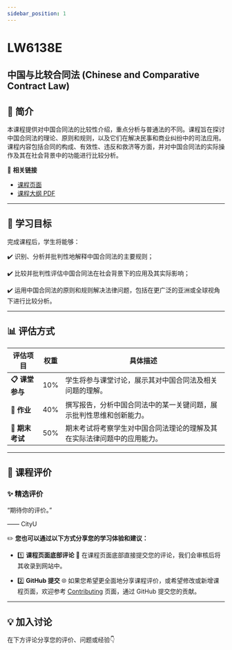 ```yaml
---
sidebar_position: 1
---
```


# LW6138E
## 中国与比较合同法 (Chinese and Comparative Contract Law)

## **📘 简介**
本课程提供对中国合同法的比较性介绍，重点分析与普通法的不同。课程旨在探讨中国合同法的理论、原则和规则，以及它们在解决民事和商业纠纷中的司法应用。课程内容包括合同的构成、有效性、违反和救济等方面，并对中国合同法的实际操作及其在社会背景中的功能进行比较分析。

🔗 **相关链接**
- [课程页面](https://www.cityu.edu.hk/catalogue/pg/202425/course/LW6138E.htm)
- [课程大纲 PDF](https://www.cityu.edu.hk/catalogue/pg/202425/course/LW6138E.pdf)

---

## **🎯 学习目标**

完成课程后，学生将能够：

✔️ 识别、分析并批判性地解释中国合同法的主要规则；

✔️ 比较并批判性评估中国合同法在社会背景下的应用及其实际影响；

✔️ 运用中国合同法的原则和规则解决法律问题，包括在更广泛的亚洲或全球视角下进行比较分析。

---

## **📊 评估方式**

| **评估项目**          | **权重** | **具体描述**                                                                                       |
|----------------------|---------|---------------------------------------------------------------------------------------------------|
| **📋 课堂参与**       | 10%     | 学生将参与课堂讨论，展示其对中国合同法及相关问题的理解。                                         |
| **📝 作业**           | 40%     | 撰写报告，分析中国合同法中的某一关键问题，展示批判性思维和创新能力。                             |
| **📂 期末考试**       | 50%     | 期末考试将考察学生对中国合同法理论的理解及其在实际法律问题中的应用能力。                         |

---

## **💬 课程评价**

### ✨ **精选评价**
<div className={commentStyles.commentBox}>
    <p className={commentStyles.commentText}>
        “期待你的评价。”
    </p>
    <p className={commentStyles.commentAuthor}>—— CityU</p>
</div>

✏️ **您也可以通过以下方式分享您的学习体验和建议：**

- 1️⃣ **课程页面底部评论**
💬 在课程页面底部直接提交您的评论，我们会审核后将其收录到网站中。

- 2️⃣ **GitHub 提交**
🌐 如果您希望更全面地分享课程评价，或希望修改或新增课程页面，欢迎参考 [Contributing](https://penjc.github.io/CityU/contributing) 页面，通过 GitHub 提交您的贡献。

---

## **💡 加入讨论**

在下方评论分享您的评价、问题或经验👇
<Utterances />